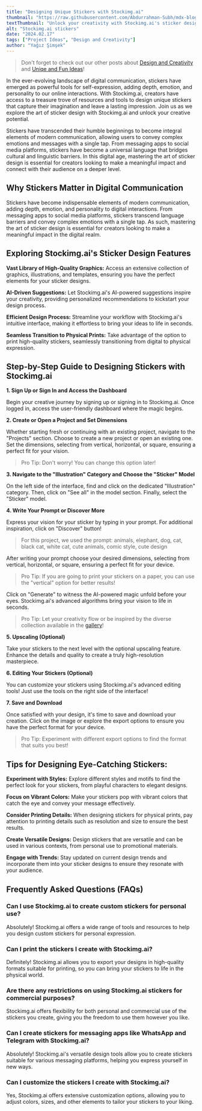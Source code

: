 ```yaml
---
title: "Designing Unique Stickers with Stockimg.ai"
thumbnail: "https://raw.githubusercontent.com/Abdurrahman-Subh/mdx-blog/main/images/cat-stickers.png"
textThumbnail: "Unlock your creativity with Stockimg.ai's sticker design tools! From customizable templates to AI-driven suggestions, designing eye-catching stickers has never been easier. Print high-quality stickers for personal or commercial use, and explore tips for creating stickers that stand out both digitally and in the physical world."
alt: "Stockimg.ai stickers"
date: "2024.02.17"
tags: ["Project Ideas", "Design and Creativity"]
author: "Yağız Şimşek"
---
```


<CustomImage
    src="https://raw.githubusercontent.com/Abdurrahman-Subh/mdx-blog/main/images/cat-stickers.png"
    alt="cat stickers made with stockimg.ai"
/>

> Don't forget to check out our other posts about [Design and Creativity](https://stockimg.ai/blog/design-and-creativity) and [Uniqe and Fun Ideas](https://stockimg.ai/blog/project-ideas)!

In the ever-evolving landscape of digital communication, stickers have emerged as powerful tools for self-expression, adding depth, emotion, and personality to our online interactions. With Stockimg.ai, creators have access to a treasure trove of resources and tools to design unique stickers that capture their imagination and leave a lasting impression. Join us as we explore the art of sticker design with Stockimg.ai and unlock your creative potential.

Stickers have transcended their humble beginnings to become integral elements of modern communication, allowing users to convey complex emotions and messages with a single tap. From messaging apps to social media platforms, stickers have become a universal language that bridges cultural and linguistic barriers. In this digital age, mastering the art of sticker design is essential for creators looking to make a meaningful impact and connect with their audience on a deeper level.

## Why Stickers Matter in Digital Communication

Stickers have become indispensable elements of modern communication, adding depth, emotion, and personality to digital interactions. From messaging apps to social media platforms, stickers transcend language barriers and convey complex emotions with a single tap. As such, mastering the art of sticker design is essential for creators looking to make a meaningful impact in the digital realm.

## Exploring Stockimg.ai's Sticker Design Features

**Vast Library of High-Quality Graphics:** Access an extensive collection of graphics, illustrations, and templates, ensuring you have the perfect elements for your sticker designs.

**AI-Driven Suggestions:** Let Stockimg.ai's AI-powered suggestions inspire your creativity, providing personalized recommendations to kickstart your design process.

**Efficient Design Process:** Streamline your workflow with Stockimg.ai's intuitive interface, making it effortless to bring your ideas to life in seconds.

**Seamless Transition to Physical Prints:** Take advantage of the option to print high-quality stickers, seamlessly transitioning from digital to physical expression.

## Step-by-Step Guide to Designing Stickers with Stockimg.ai

**1. Sign Up or Sign In and Access the Dashboard**

<CustomImage
    src="https://raw.githubusercontent.com/Abdurrahman-Subh/mdx-blog/main/images/stockimg-home.png"
    alt="stockimg.ai home"
/>

Begin your creative journey by signing up or signing in to Stockimg.ai. Once logged in, access the user-friendly dashboard where the magic begins.

**2. Create or Open a Project and Set Dimensions**

<CustomImage
    src="https://raw.githubusercontent.com/Abdurrahman-Subh/mdx-blog/main/images/stockimg-dashboard.png"
    alt="stockimg.ai dashboard"
/>

Whether starting fresh or continuing with an existing project, navigate to the "Projects" section. Choose to create a new project or open an existing one. Set the dimensions, selecting from vertical, horizontal, or square, ensuring a perfect fit for your vision.

> Pro Tip: Don't worry! You can change this option later!

**3. Navigate to the "Illustration" Category and Choose the "Sticker" Model**

<CustomImage
    src="https://raw.githubusercontent.com/Abdurrahman-Subh/mdx-blog/main/images/stockimg-illustration-category.png"
    alt="finding Illustration category"
/>

On the left side of the interface, find and click on the dedicated "Illustration" category. Then, click on "See all" in the model section. Finally, select the "Sticker" model.

**4. Write Your Prompt or Discover More**

<CustomImage
    src="https://raw.githubusercontent.com/Abdurrahman-Subh/mdx-blog/main/images/stockimg-create-sticker.png"
    alt="writing prompts and generating"
/>

Express your vision for your sticker by typing in your prompt. For additional inspiration, click on "Discover" button!

> For this project, we used the prompt: animals, elephant, dog, cat, black cat, white cat, cute animals, comic style, cute design

After writing your prompt choose your desired dimensions, selecting from vertical, horizontal, or square, ensuring a perfect fit for your device.

> Pro Tip: If you are going to print your stickers on a paper, you can use the "vertical" option for better results!

Click on "Generate" to witness the AI-powered magic unfold before your eyes. Stockimg.ai's advanced algorithms bring your vision to life in seconds.

> Pro Tip: Let your creativity flow or be inspired by the diverse collection available in the [gallery](https://stockimg.ai/blog/design)!

**5. Upscaling (Optional)**

<CustomImage
    src="https://raw.githubusercontent.com/Abdurrahman-Subh/mdx-blog/main/images/stockimg-upscale-sticker.png"
    alt="upscaling"
/>

Take your stickers to the next level with the optional upscaling feature. Enhance the details and quality to create a truly high-resolution masterpiece.

**6. Editing Your Stickers (Optional)**

<CustomImage
    src="https://raw.githubusercontent.com/Abdurrahman-Subh/mdx-blog/main/images/stockimg-edit-sticker.png"
    alt="upscaling"
/>

You can customize your stickers using Stockimg.ai's advanced editing tools! Just use the tools on the right side of the interface!


**7. Save and Download**

<CustomImage
    src="https://raw.githubusercontent.com/Abdurrahman-Subh/mdx-blog/main/images/stockimg-download-sticker.png"
    alt="saving"
/>

Once satisfied with your design, it's time to save and download your creation. Click on the image or explore the export options to ensure you have the perfect format for your device.

> Pro Tip: Experiment with different export options to find the format that suits you best!


## Tips for Designing Eye-Catching Stickers:

**Experiment with Styles:** Explore different styles and motifs to find the perfect look for your stickers, from playful characters to elegant designs.

**Focus on Vibrant Colors:** Make your stickers pop with vibrant colors that catch the eye and convey your message effectively.

**Consider Printing Details:** When designing stickers for physical prints, pay attention to printing details such as resolution and size to ensure the best results.

**Create Versatile Designs:** Design stickers that are versatile and can be used in various contexts, from personal use to promotional materials.

**Engage with Trends:** Stay updated on current design trends and incorporate them into your sticker designs to ensure they resonate with your audience.

## Frequently Asked Questions (FAQs)

### Can I use Stockimg.ai to create custom stickers for personal use?

Absolutely! Stockimg.ai offers a wide range of tools and resources to help you design custom stickers for personal expression.

### Can I print the stickers I create with Stockimg.ai?

Definitely! Stockimg.ai allows you to export your designs in high-quality formats suitable for printing, so you can bring your stickers to life in the physical world.

### Are there any restrictions on using Stockimg.ai stickers for commercial purposes?

Stockimg.ai offers flexibility for both personal and commercial use of the stickers you create, giving you the freedom to use them however you like.

### Can I create stickers for messaging apps like WhatsApp and Telegram with Stockimg.ai?

Absolutely! Stockimg.ai's versatile design tools allow you to create stickers suitable for various messaging platforms, helping you express yourself in new ways.

### Can I customize the stickers I create with Stockimg.ai?

Yes, Stockimg.ai offers extensive customization options, allowing you to adjust colors, sizes, and other elements to tailor your stickers to your liking.